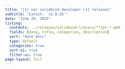 ```yaml
---
title: "{{< var validmind.developer >}} releases"
subtitle: "Latest: `v2.8.26`"
date: "June 26, 2025"
listing:
  contents: ../releases/validmind-library/**/pr-*.qmd
  fields: [date, title, categories, description]
  sort: "date desc"
  type: default
  categories: true
  sort-ui: true
  filter-ui: true
page-layout: full
--- 
```


<!-- site/releases/validmind-library -->